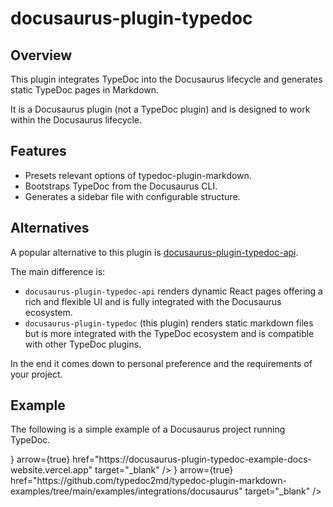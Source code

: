 
# docusaurus-plugin-typedoc

<PackageVersion pjson={pjson} />

## Overview

This plugin integrates TypeDoc into the Docusaurus lifecycle and generates static TypeDoc pages in Markdown.

It is a Docusaurus plugin (not a TypeDoc plugin) and is designed to work within the Docusaurus lifecycle.

## Features

- Presets relevant options of typedoc-plugin-markdown.
- Bootstraps TypeDoc from the Docusaurus CLI.
- Generates a sidebar file with configurable structure.

## Alternatives

A popular alternative to this plugin is [docusaurus-plugin-typedoc-api](https://www.npmjs.com/package/docusaurus-plugin-typedoc-api).

The main difference is:

- `docusaurus-plugin-typedoc-api` renders dynamic React pages offering a rich and flexible UI and is fully integrated with the Docusaurus ecosystem.
- `docusaurus-plugin-typedoc` (this plugin) renders static markdown files but is more integrated with the TypeDoc ecosystem and is compatible with other TypeDoc plugins.

In the end it comes down to personal preference and the requirements of your project.

## Example

The following is a simple example of a Docusaurus project running TypeDoc.

<Cards num={2}>
  <Cards.Card
    title="View Demo Site"
    icon={<FontAwesomeIcon icon={faGlobe} />}
    arrow={true}
    href="https://docusaurus-plugin-typedoc-example-docs-website.vercel.app"
    target="_blank"
  />
  <Cards.Card
    title="View Code on GitHub"
    icon={<FontAwesomeIcon icon={faGithub} />}
    arrow={true}
    href="https://github.com/typedoc2md/typedoc-plugin-markdown-examples/tree/main/examples/integrations/docusaurus"
    target="_blank"
  />
</Cards>
